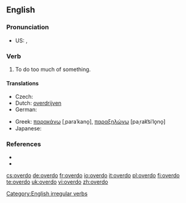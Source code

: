==English==

===Pronunciation===
* US: {{IPA|/'ovəɻdu/}}, {{SAMPA|/'ov@r\`du/}}

===Verb===
{{en-verb|overdoes|overdoing|overdid|overdone}}

# To do too much of something.

====Translations====
{{trans-top|to do too much of something}}
* Czech: {{t-|cs|přehnat}}
* Dutch: [[overdrijven]]
* German: {{t+|de|übertreiben}}
{{trans-mid}}
* Greek: [[παρακάνω]] [ˌparaˈkano̞], [[παραξηλώνω]] [paˌrak͡siˈlo̞no̞]
* Japanese: {{t-|ja|過ぎる|tr=sugiru|sc=Jpan}}
{{trans-bottom}}

===References===
* {{R:Century 1911}}
* {{R:Webster 1913}}

[[Category:English irregular verbs]]

[[cs:overdo]]
[[de:overdo]]
[[fr:overdo]]
[[io:overdo]]
[[it:overdo]]
[[pl:overdo]]
[[fi:overdo]]
[[te:overdo]]
[[uk:overdo]]
[[vi:overdo]]
[[zh:overdo]]